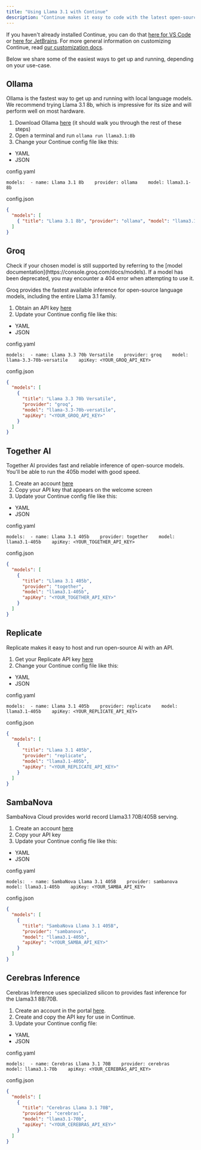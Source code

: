```yaml
---
title: "Using Llama 3.1 with Continue"
description: "Continue makes it easy to code with the latest open-source models, including the entire Llama 3.1 family of models. Llama 3.2 models are also supported but not recommended for chat, because they are specifically designed to be small or multi-modal."
---
```


If you haven't already installed Continue, you can do that [here for VS Code](https://marketplace.visualstudio.com/items?itemName=Continue.continue) or [here for JetBrains](https://plugins.jetbrains.com/plugin/22707-continue). For more general information on customizing Continue, read [our customization docs](/customization/overview).

Below we share some of the easiest ways to get up and running, depending on your use-case.

## Ollama

Ollama is the fastest way to get up and running with local language models. We recommend trying Llama 3.1 8b, which is impressive for its size and will perform well on most hardware.

1. Download Ollama [here](https://ollama.ai/) (it should walk you through the rest of these steps)
2. Open a terminal and run `ollama run llama3.1:8b`
3. Change your Continue config file like this:

- YAML
- JSON

config.yaml

```
models:  - name: Llama 3.1 8b    provider: ollama    model: llama3.1-8b
```

config.json

```json
{
  "models": [
    { "title": "Llama 3.1 8b", "provider": "ollama", "model": "llama3.1-8b" }
  ]
}
```

## Groq

<Info>
  Check if your chosen model is still supported by referring to the [model
  documentation](https://console.groq.com/docs/models). If a model has been
  deprecated, you may encounter a 404 error when attempting to use it.
</Info>

Groq provides the fastest available inference for open-source language models, including the entire Llama 3.1 family.

1. Obtain an API key [here](https://console.groq.com/keys)
2. Update your Continue config file like this:

- YAML
- JSON

config.yaml

```
models:  - name: Llama 3.3 70b Versatile    provider: groq    model: llama-3.3-70b-versatile    apiKey: <YOUR_GROQ_API_KEY>
```

config.json

```json
{
  "models": [
    {
      "title": "Llama 3.3 70b Versatile",
      "provider": "groq",
      "model": "llama-3.3-70b-versatile",
      "apiKey": "<YOUR_GROQ_API_KEY>"
    }
  ]
}
```

## Together AI

Together AI provides fast and reliable inference of open-source models. You'll be able to run the 405b model with good speed.

1. Create an account [here](https://api.together.xyz/signup)
2. Copy your API key that appears on the welcome screen
3. Update your Continue config file like this:

- YAML
- JSON

config.yaml

```
models:  - name: Llama 3.1 405b    provider: together    model: llama3.1-405b    apiKey: <YOUR_TOGETHER_API_KEY>
```

config.json

```json
{
  "models": [
    {
      "title": "Llama 3.1 405b",
      "provider": "together",
      "model": "llama3.1-405b",
      "apiKey": "<YOUR_TOGETHER_API_KEY>"
    }
  ]
}
```

## Replicate

Replicate makes it easy to host and run open-source AI with an API.

1. Get your Replicate API key [here](https://replicate.ai/)
2. Change your Continue config file like this:

- YAML
- JSON

config.yaml

```
models:  - name: Llama 3.1 405b    provider: replicate    model: llama3.1-405b    apiKey: <YOUR_REPLICATE_API_KEY>
```

config.json

```json
{
  "models": [
    {
      "title": "Llama 3.1 405b",
      "provider": "replicate",
      "model": "llama3.1-405b",
      "apiKey": "<YOUR_REPLICATE_API_KEY>"
    }
  ]
}
```

## SambaNova

SambaNova Cloud provides world record Llama3.1 70B/405B serving.

1. Create an account [here](http://cloud.sambanova.ai?utm_source=continue&utm_medium=external&utm_campaign=cloud_signup)
2. Copy your API key
3. Update your Continue config file like this:

- YAML
- JSON

config.yaml

```
models:  - name: SambaNova Llama 3.1 405B    provider: sambanova    model: llama3.1-405b    apiKey: <YOUR_SAMBA_API_KEY>
```

config.json

```json
{
  "models": [
    {
      "title": "SambaNova Llama 3.1 405B",
      "provider": "sambanova",
      "model": "llama3.1-405b",
      "apiKey": "<YOUR_SAMBA_API_KEY>"
    }
  ]
}
```

## Cerebras Inference

Cerebras Inference uses specialized silicon to provides fast inference for the Llama3.1 8B/70B.

1. Create an account in the portal [here](https://cloud.cerebras.ai/).
2. Create and copy the API key for use in Continue.
3. Update your Continue config file:

- YAML
- JSON

config.yaml

```
models:  - name: Cerebras Llama 3.1 70B    provider: cerebras    model: llama3.1-70b    apiKey: <YOUR_CEREBRAS_API_KEY>
```

config.json

```json
{
  "models": [
    {
      "title": "Cerebras Llama 3.1 70B",
      "provider": "cerebras",
      "model": "llama3.1-70b",
      "apiKey": "<YOUR_CEREBRAS_API_KEY>"
    }
  ]
}
```
